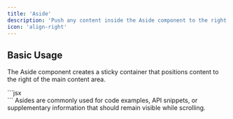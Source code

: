 ```yaml
---
title: 'Aside'
description: 'Push any content inside the Aside component to the right of the page in a sticky container'
icon: 'align-right'
---
```


## Basic Usage

The Aside component creates a sticky container that positions content to the right of the main content area.

<Tabs>
  <Tab title="Example">
    <Aside>
      <EndpointRequestSnippet endpoint='POST /snippets' />
    </Aside>
  </Tab>
  <Tab title="Markdown">
    ```jsx
    <Aside>
      <EndpointRequestSnippet endpoint='POST /snippets' />
    </Aside>
    ```
  </Tab>
</Tabs>

<Note>
  Asides are commonly used for code examples, API snippets, or supplementary information that should remain visible while scrolling.
</Note>
